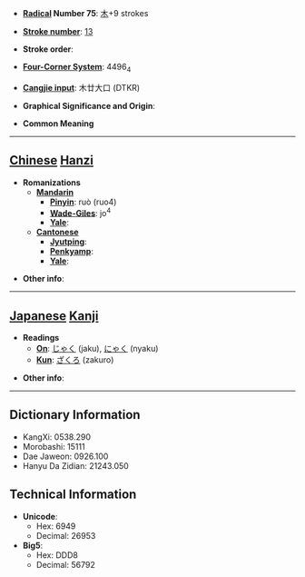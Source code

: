 * '''[[Wiktionary:Chinese radical index| Radical]] Number 75''': [[Wiktionary:Chinese radical index 木|木]]+9 strokes

* '''[[Wiktionary:Chinese total strokes index|Stroke number]]''': [[Wiktionary:Chinese total strokes index 13|13]]

* '''Stroke order''': 

* '''[[Wiktionary:Chinese four corner index|Four-Corner System]]''': 4496<sub>4</sub>

* '''[[Wiktionary:Chinese Cangjie index|Cangjie input]]''': 木廿大口 (DTKR)

* '''Graphical Significance and Origin''': 

* '''Common Meaning'''

----

== [[Chinese]] [[Hanzi]] ==

* '''Romanizations'''
** '''[[Mandarin]]'''
*** '''[[Pinyin]]''': ruò (ruo4)
*** '''[[Wade-Giles]]''': jo<sup>4</sup>
*** '''[[Yale]]''': 
** '''[[Cantonese]]'''
*** '''[[Jyutping]]''':
*** '''[[Penkyamp]]''': 
*** '''[[Yale]]''': 

* '''Other info''': 

----

== [[Japanese]] [[Kanji]] ==

* '''Readings'''
** '''[[On]]''': [[じゃく]] (jaku), [[にゃく]] (nyaku)
** '''[[Kun]]''': [[ざくろ]] (zakuro)

* '''Other info''':  

----

== Dictionary Information ==

* KangXi: 0538.290
* Morobashi: 15111
* Dae Jaweon: 0926.100
* Hanyu Da Zidian: 21243.050

== Technical Information ==

* '''Unicode''':
** Hex: 6949
** Decimal: 26953
* '''Big5''':
** Hex: DDD8
** Decimal: 56792